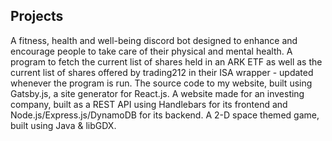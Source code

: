 ## Projects

<ProjectCard title="FitBot" link="https://github.com/JamesHooper0820/FitBot" bg="linear-gradient(to right, #D4145A 0%, #FBB03B 100%)">
A fitness, health and well-being discord bot designed to enhance and encourage people to take care of their physical and mental health. 
</ProjectCard>

<ProjectCard title="Stock Pie Builder" link="https://github.com/JamesHooper0820/trading212-ark-pie-builder" bg="linear-gradient(to right, #D4145A 0%, #FBB03B 100%)">
A program to fetch the current list of shares held in an ARK ETF as well as the current list of shares offered by trading212 in their ISA wrapper - updated whenever the program is run. 
</ProjectCard>

<ProjectCard title="My Website" link="https://github.com/JamesHooper0820/jameshooper0820.github.io" bg="linear-gradient(to right, #D4145A 0%, #FBB03B 100%)">
The source code to my website, built using Gatsby.js, a site generator for React.js.
</ProjectCard>

<ProjectCard title="Investing Subscription Website (Closed Source)" bg="linear-gradient(to right, #D4145A 0%, #FBB03B 100%)">
A website made for an investing company, built as a REST API using Handlebars for its frontend and Node.js/Express.js/DynamoDB for its backend.
</ProjectCard>

<ProjectCard title="Auber - 2-D Infiltrator-Catching Game" link="https://threecubedstudios.github.io/auber-vega/" bg="linear-gradient(to right, #D4145A 0%, #FBB03B 100%)">
A 2-D space themed game, built using Java & libGDX.
</ProjectCard>